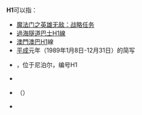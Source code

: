 {{DisambigNav|H|1}}
'''H1'''可以指：

*[[魔法门之英雄无敌：战略任务|魔法门之英雄无敌：战略任务]]
*[[過海隧道巴士H1線|過海隧道巴士H1線]]
*[[澳門公共汽車股份有限公司|澳門澳巴]][[澳門巴士H1路線|H1]]線
*[[平成|平成]]元年（1989年1月8日-12月31日）的简写
*{{link-ne|马亨德拉高速公路|महेन्द्र राजमार्ग}}，位于尼泊尔，编号H1
*{{link-sl|H1公路 (斯洛文尼亚)|Hitra cesta H1}}
*{{link-uk|N01公路 (乌克兰)|Автошлях Н 01}}（{{lang-uk|Н 01}}）
*{{link-en|夏威夷H-1洲际公路|Interstate H-1}}

{{disambig}}